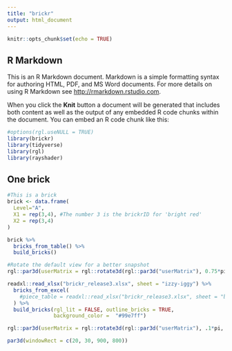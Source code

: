 ```yaml
---
title: "brickr"
output: html_document
---
```


```r
knitr::opts_chunk$set(echo = TRUE)
```

## R Markdown

This is an R Markdown document. Markdown is a simple formatting syntax for authoring HTML, PDF, and MS Word documents. For more details on using R Markdown see <http://rmarkdown.rstudio.com>.

When you click the **Knit** button a document will be generated that includes both content as well as the output of any embedded R code chunks within the document. You can embed an R code chunk like this:

```r
#options(rgl.useNULL = TRUE)
library(brickr)
library(tidyverse)
library(rgl)
library(rayshader)
```

## One brick

```r
#This is a brick
brick <- data.frame(
  Level="A",
  X1 = rep(3,4), #The number 3 is the brickrID for 'bright red'
  X2 = rep(3,4)
)

brick %>% 
  bricks_from_table() %>% 
  build_bricks()

#Rotate the default view for a better snapshot
rgl::par3d(userMatrix = rgl::rotate3d(rgl::par3d("userMatrix"), 0.75*pi, 0, 0 ,1))
```

```r
readxl::read_xlsx("brickr_release3.xlsx", sheet = "izzy-iggy") %>% 
  bricks_from_excel(
    #piece_table = readxl::read_xlsx("brickr_release3.xlsx", sheet = "brickr3_p")
  ) %>% 
  build_bricks(rgl_lit = FALSE, outline_bricks = TRUE,
               background_color =  "#99e7ff")

rgl::par3d(userMatrix = rgl::rotate3d(rgl::par3d("userMatrix"), .1*pi, 0, 0 ,1))

par3d(windowRect = c(20, 30, 900, 800))
```

